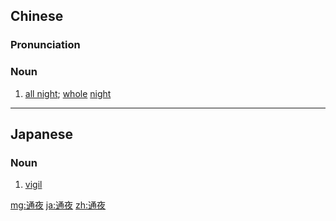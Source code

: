 ==Chinese==
{{zh-forms}}

===Pronunciation===
{{zh-pron
|m=tōngyè
|mn=thong-iā
|cat=n
}}

===Noun===
{{zh-noun}}

# [[all night]]; [[whole]] [[night]]

----

==Japanese==
{{ja-kanjitab|つ|や|yomi=o}}

===Noun===
{{ja-noun|つや}}

# [[vigil]]

[[mg:通夜]]
[[ja:通夜]]
[[zh:通夜]]